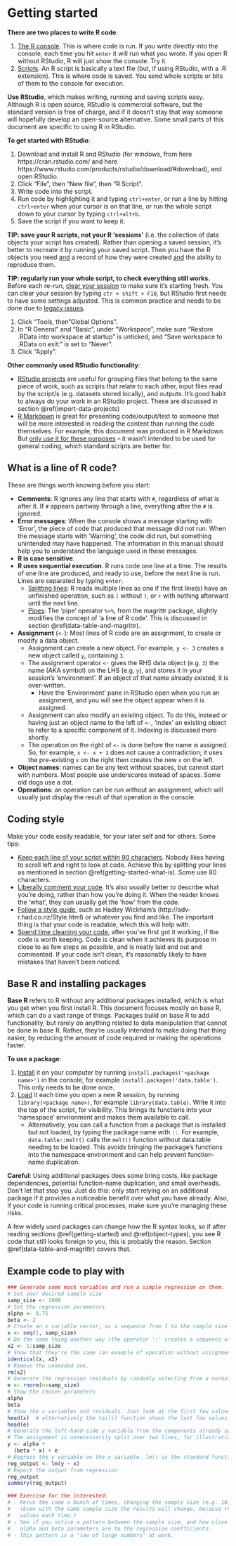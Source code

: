 

# Getting started {#getting-started}

**There are two places to write R code**:

1. <u>The R console</u>. This is where code is run. If you write directly into the console, each time you hit `enter` it will run what you wrote. If you open R without RStudio, R will just show the console. Try it.
2. <u>Scripts</u>. An R script is basically a text file (but, if using RStudio, with a .R extension). This is where code is saved. You send whole scripts or bits of them to the console for execution. 

<b>Use RStudio</b>, which makes writing, running and saving scripts easy. Although R is open source, RStudio is commercial software, but the standard version is free of charge, and if it doesn't stay that way someone will hopefully develop an open-source alternative. Some small parts of this document are specific to using R in RStudio. 

**To get started with RStudio**:

1. Download and install R and RStudio (for windows, from here https://cran.rstudio.com/ and here https://www.rstudio.com/products/rstudio/download/#download), and open RStudio.
2. Click "File", then "New file", then "R Script".
3. Write code into the script.
4. Run code by highlighting it and typing `ctrl+enter`, or run a line by hitting `ctrl+enter` when your cursor is on that line, or run the whole script down to your cursor by typing `ctrl+alt+b`.
5. Save the script if you want to keep it.

**TIP: save your R scripts, not your R 'sessions'** (i.e. the collection of data objects your script has created). Rather than opening a saved session, it's better to recreate it by running your saved script. Then you have the R objects you need <u>and</u> a record of how they were created <u>and</u> the ability to reproduce them.

**TIP: regularly run your whole script, to check everything still works.** Before each re-run, <u>clear your session</u> to make sure it's starting fresh. You can clear your session by typing `ctr + shift + F10`, but RStudio first needs to have some settings adjusted. This is common practice and needs to be done due to [legacy issues](https://community.rstudio.com/t/defaults-of-saving-and-restoring-workspace/939). 

1. Click "Tools, then "Global Options".
2. In "R General" and "Basic", under "Workspace", make sure "Restore .RData into workspace at startup" is unticked, and "Save workspace to .RData on exit:" is set to "Never".
3. Click "Apply". 


**Other commonly used RStudio functionality**:

* <u>RStudio projects</u> are useful for grouping files that belong to the same piece of work, such as scripts that relate to each other, input files read by the script/s (e.g. datasets stored locally), and outputs. It's good habit to always do your work in an RStudio project. These are discussed in section \@ref(import-data-projects)
* <u>R Markdown</u> is great for presenting code/output/text to someone that will be more interested in reading the content than running the code themselves. For example, this document was produced in R Markdown. But <u>only use it for these purposes</u> -- it wasn't intended to be used for general coding, which standard scripts are better for. 

## What is a line of R code? {#getting-started-what-is}

These are things worth knowing before you start:

* **Comments**: R ignores any line that starts with `#`, regardless of what is after it. If `#` appears partway through a line, everything after the `#` is ignored.
* **Error messages**: When the console shows a message starting with 'Error', the piece of code that produced that message did not run. When the message starts with 'Warning', the code did run, but something unintended may have happened. The information in this manual should help you to understand the language used in these messages.
* **R is case sensitive**. 
* **R uses sequential execution**. R runs code one line at a time. The results of one line are produced, and ready to use, before the next line is run. Lines are separated by typing `enter`.
   * <u>Splitting lines</u>: R reads multiple lines as one if the first line(s) have an unfinished operation, such as `(` without `)`, or `+` with nothing afterward until the next line.
   * <u>Pipes</u>: The ‘pipe’ operator `%>%`, from the magrittr package, slightly modifies the concept of ‘a line of R code’. This is discussed in section \@ref(data-table-and-magrittr).   
*	**Assignment** (`<-`): Most lines of R code are an assignment, to create or modify a data object. 
    * Assignment can create a new object. For example, `y <- 3` creates a new object called `y`, containing `3`.
    * The assignment operator `<-` gives the RHS data object (e.g. `3`) the name (AKA symbol) on the LHS (e.g. `y`), and stores it in your session’s ‘environment’. If an object of that name already existed, it is over-written. 
        * Have the 'Environment' pane in RStudio open when you run an assignment, and you will see the object appear when it is assigned.
    * Assignment can also modify an existing object. To do this, instead or having just an object name to the left of `<-`, 'index' an existing object to refer to a specific component of it. Indexing is discussed more shortly.
    * The operation on the right of `<-` is done before the name is assigned. So, for example, `x <- x + 1` does not cause a contradiction; it uses the pre-existing `x` on the right then creates the new `x` on the left.
* **Object names**: names can be any text without spaces, but cannot start with numbers. Most people use underscores instead of spaces. Some old dogs use a dot.
*	**Operations**: an operation can be run without an assignment, which will usually just display the result of that operation in the console.

## Coding style

Make your code easily readable, for your later self and for others. Some tips:

* <u>Keep each line of your script within 90 characters</u>. Nobody likes having to scroll left and right to look at code. Achieve this by splitting your lines as mentioned in section \@ref(getting-started-what-is). Some use 80 characters.
* <u>Liberally comment your code</u>. It's also usually better to describe what you're doing, rather than how you're doing it. When the reader knows the 'what', they can usually get the 'how' from the code.
* <u>Follow a style guide</u>, such as Hadley Wickham's (http://adv-r.had.co.nz/Style.html) or whatever you find and like. The important thing is that your code is readable, which this will help with.
* <u>Spend time cleaning your code</u>, after you've first got it working, if the code is worth keeping. Code is clean when it achieves its purpose in close to as few steps as possible, and is neatly laid and out and commented. If your code isn't clean, it's reasonably likely to have mistakes that haven't been noticed. 

## Base R and installing packages {#getting-started-packages}

<b>Base R</b> refers to R without any additional packages installed, which is what you get when you first install R. This document focuses mostly on base R, which can do a vast range of things. Packages build on base R to add functionality, but rarely do anything related to data manipulation that cannot be done in base R. Rather, they're usually intended to make doing that thing easier, by reducing the amount of code required or making the operations faster. 

<b>To use a package</b>:

1. <u>Install</u> it on your computer by running `install.packages('<package name>')` in the console, for example `install.packages('data.table')`. This only needs to be done once.
2. <u>Load</u> it each time you open a new R session, by running `library(<package name>)`, for example `library(data.table)`. Write it into the top of the script, for visibility. This brings its functions into your 'namespace' environment and makes them available to call.
    * Alternatively, you can call a function from a package that is installed but not loaded, by typing the package name with `::`. For example, `data.table::melt()` calls the `melt()` function without data.table needing to be loaded. This avoids bringing the package's functions into the namespace environment and can help prevent function-name duplication.

**Careful**: Using additional packages does some bring costs, like package dependencies, potential function-name duplication, and small overheads. Don't let that stop you. Just do this: only start relying on an additional package if it provides a noticeable benefit over what you have already. Also, if your code is running critical processes, make sure you're managing these risks.

A few widely used packages can change how the R syntax looks, so if after reading sections \@ref(getting-started) and \@ref(object-types), you see R code that still looks foreign to you, this is probably the reason. Section \@ref(data-table-and-magrittr) covers that.

## Example code to play with


```r
### Generate some mock variables and run a simple regression on them.
# Set your desired sample size
samp_size <- 1000
# Set the regression parameters
alpha <- 0.75
beta <- 2
# Create an x variable vector, as a sequence from 1 to the sample size
x <- seq(1, samp_size)
# Do the same thing another way (the operator ':' creates a sequence of integers)
x2 <- 1:samp_size
# Show that they're the same (an example of operation without assignment).
identical(x, x2)
# Remove the unneeded one.
rm(x2)
# Generate the regression residuals by randomly selecting from a normal distribution
e <- rnorm(n=samp_size)
# Show the chosen parameters
alpha
beta
# Show the x variables and residuals. Just look at the first few values.
head(x)  # alternatively the tail() function shows the last few values. 
head(e)
# Generate the left-hand-side y variable from the components already specified.
# The assignment is unnecessarily split over two lines, for illustration.
y <- alpha + 
  (beta * x) + e
# Regress the y variable on the x variable. lm() is the standard function for regression.
reg_output <- lm(y ~ x)
# Report the output from regression
reg_output
summary(reg_output)

### Exercise for the interested:
# - Rerun the code a bunch of times, changing the sample size (e.g. 10, 100, 10 000, etc).
#   (Even with the same sample size the results will change, because rnorm gives different
#   values each time.)
# - See if you notice a pattern between the sample size, and how close your specified 
#   alpha and beta parameters are to the regression coefficients. 
# - This pattern is a 'law of large numbers' at work.
```

